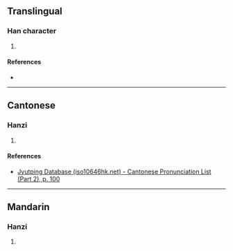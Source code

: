{{character info/new}}
==Translingual==

===Han character===
{{Han char|rn=46|rad=山|as=07|sn=10|four=|canj=UNBQ,XUNBQ|ids=⿰山角}}

# {{defn|Han|sort=山07}}

====References====
* {{Han ref|kx=0312.301|hdz=10775.170|uh=5D05|ud=23813}}

----

==Cantonese==

===Hanzi===
{{yue-hanzi|jyut=[[gok3]]|y=gok3}}

# {{defn|lang=yue|sort=山07}}

====References====
* [http://www.iso10646hk.net/jp/document/download.jsp Jyutping Database (iso10646hk.net) - Cantonese Pronunciation List (Part 2), p. 100]

----

==Mandarin==

===Hanzi===
{{cmn-hanzi|pin=[[què]] ([[que4]])|wg=ch'üeh<sup>4</sup>}}

# {{defn|lang=cmn|sort=山07}}